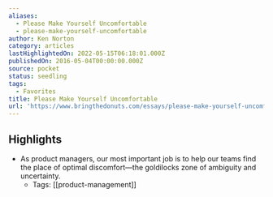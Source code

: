```yaml
---
aliases:
  - Please Make Yourself Uncomfortable
  - please-make-yourself-uncomfortable
author: Ken Norton
category: articles
lastHighlightedOn: 2022-05-15T06:18:01.000Z
publishedOn: 2016-05-04T00:00:00.000Z
source: pocket
status: seedling
tags:
  - Favorites
title: Please Make Yourself Uncomfortable
url: 'https://www.bringthedonuts.com/essays/please-make-yourself-uncomfortable.html'
---
```

## Highlights

- As product managers, our most important job is to help our teams find the place of optimal discomfort—the goldilocks zone of ambiguity and uncertainty.
    - Tags: [[product-management]]
